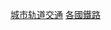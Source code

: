 {{Categories by country|nocat}}
{{Commons cat|Rapid transit by country}}

[[Category:城市轨道交通|]]
[[Category:各國鐵路|]]